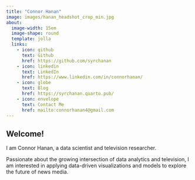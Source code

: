 ```yaml
---
title: "Connor Hanan"
image: images/hanan_headshot_crop_min.jpg
about:
  image-width: 15em
  image-shape: round
  template: jolla
  links: 
    - icon: github
      text: Github
      href: https://github.com/syrchanan
    - icon: linkedin
      text: LinkedIn
      href: https://www.linkedin.com/in/connorhanan/
    - icon: globe
      text: Blog
      href: https://syrchanan.quarto.pub/
    - icon: envelope
      text: Contact Me
      href: mailto:connorhanan4@gmail.com
---
```


## Welcome!

I am Connor Hanan, a data scientist and television researcher.  

Passionate about the growing intersection of data analytics and television, I am interested in applying data-driven visualizations and models to explore the future of news media.  